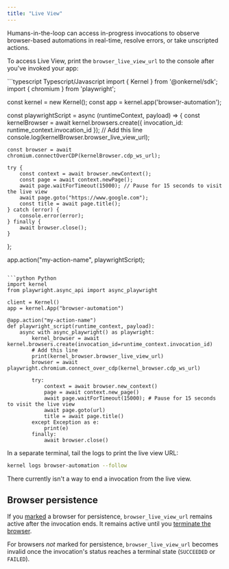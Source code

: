 ```yaml
---
title: "Live View"
---
```


Humans-in-the-loop can access in-progress invocations to observe browser-based automations in real-time, resolve errors, or take unscripted actions.

To access Live View, print the `browser_live_view_url` to the console after you've invoked your app:

<CodeGroup>
```typescript Typescript/Javascript
import { Kernel } from '@onkernel/sdk';
import { chromium } from 'playwright';

const kernel = new Kernel();
const app = kernel.app('browser-automation');

const playwrightScript = async (runtimeContext, payload) => {
	const kernelBrowser = await kernel.browsers.create({ invocation_id: runtime_context.invocation_id });
    // Add this line
    console.log(kernelBrowser.browser_live_view_url);
    
	const browser = await chromium.connectOverCDP(kernelBrowser.cdp_ws_url);

	try {
		const context = await browser.newContext();
		const page = await context.newPage();
        await page.waitForTimeout(15000); // Pause for 15 seconds to visit the live view
		await page.goto("https://www.google.com");
		const title = await page.title();
	} catch (error) {
		console.error(error);
	} finally {
		await browser.close();
	}
};

app.action("my-action-name", playwrightScript);
```

```python Python
import kernel
from playwright.async_api import async_playwright

client = Kernel()
app = kernel.App("browser-automation")

@app.action("my-action-name")
def playwright_script(runtime_context, payload):
    async with async_playwright() as playwright:
    	kernel_browser = await kernel.browsers.create(invocation_id=runtime_context.invocation_id)
        # Add this line
        print(kernel_browser.browser_live_view_url)
    	browser = await playwright.chromium.connect_over_cdp(kernel_browser.cdp_ws_url)

    	try:
			context = await browser.new_context()
      		page = await context.new_page()
            await page.waitForTimeout(15000); # Pause for 15 seconds to visit the live view
        	await page.goto(url)
          	title = await page.title()
		except Exception as e:
			print(e)
      	finally:
			await browser.close()
```
</CodeGroup>

In a separate terminal, tail the logs to print the live view URL:

```bash
kernel logs browser-automation --follow
```

<Info>
    There currently isn't a way to end a invocation from the live view.
</Info>

## Browser persistence

If you [marked](/launch/browser-persistence) a browser for persistence, `browser_live_view_url` remains active after the invocation ends. It remains active until you [terminate the browser](/launch/browser-termination).

For browsers *not* marked for persistence, `browser_live_view_url` becomes invalid once the invocation's status reaches a terminal state (`SUCCEEDED` or `FAILED`).
